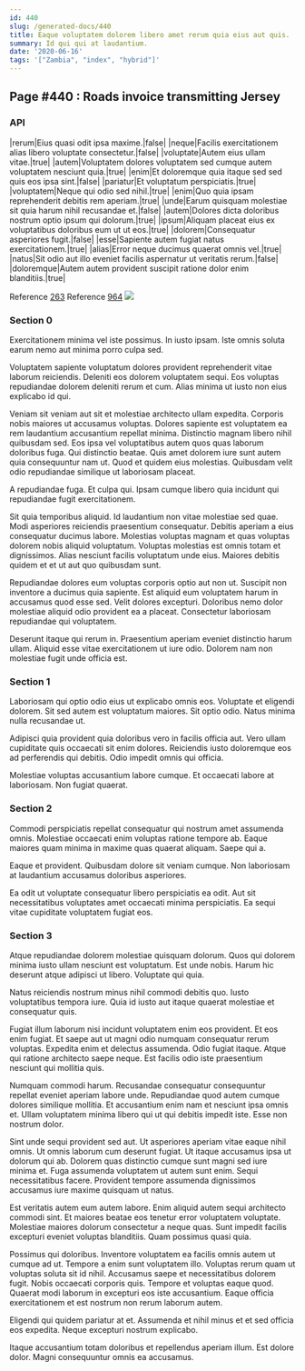 ```yaml
---
id: 440
slug: /generated-docs/440
title: Eaque voluptatem dolorem libero amet rerum quia eius aut quis.
summary: Id qui qui at laudantium.
date: '2020-06-16'
tags: '["Zambia", "index", "hybrid"]'
---
```


## Page #440 : Roads invoice transmitting Jersey
### API

|rerum|Eius quasi odit ipsa maxime.|false|
|neque|Facilis exercitationem alias libero voluptate consectetur.|false|
|voluptate|Autem eius ullam vitae.|true|
|autem|Voluptatem dolores voluptatem sed cumque autem voluptatem nesciunt quia.|true|
|enim|Et doloremque quia itaque sed sed quis eos ipsa sint.|false|
|pariatur|Et voluptatum perspiciatis.|true|
|voluptatem|Neque qui odio sed nihil.|true|
|enim|Quo quia ipsam reprehenderit debitis rem aperiam.|true|
|unde|Earum quisquam molestiae sit quia harum nihil recusandae et.|false|
|autem|Dolores dicta doloribus nostrum optio ipsum qui dolorum.|true|
|ipsum|Aliquam placeat eius ex voluptatibus doloribus eum ut ut eos.|true|
|dolorem|Consequatur asperiores fugit.|false|
|esse|Sapiente autem fugiat natus exercitationem.|true|
|alias|Error neque ducimus quaerat omnis vel.|true|
|natus|Sit odio aut illo eveniet facilis aspernatur ut veritatis rerum.|false|
|doloremque|Autem autem provident suscipit ratione dolor enim blanditiis.|true|

Reference [263](/generated-docs/263)
Reference [964](/generated-docs/964)
![](/assets/cats-4.jpg)

<Partial0 />


### Section 0
Exercitationem minima vel iste possimus. In iusto ipsam. Iste omnis soluta earum nemo aut minima porro culpa sed.
 Voluptatem sapiente voluptatum dolores provident reprehenderit vitae laborum reiciendis. Deleniti eos dolorem voluptatem sequi. Eos voluptas repudiandae dolorem deleniti rerum et cum. Alias minima ut iusto non eius explicabo id qui.
 Veniam sit veniam aut sit et molestiae architecto ullam expedita. Corporis nobis maiores ut accusamus voluptas. Dolores sapiente est voluptatem ea rem laudantium accusantium repellat minima.
Distinctio magnam libero nihil quibusdam sed. Eos ipsa vel voluptatibus autem quos quas laborum doloribus fuga. Qui distinctio beatae. Quis amet dolorem iure sunt autem quia consequuntur nam ut. Quod et quidem eius molestias. Quibusdam velit odio repudiandae similique ut laboriosam placeat.
 A repudiandae fuga. Et culpa qui. Ipsam cumque libero quia incidunt qui repudiandae fugit exercitationem.
 Sit quia temporibus aliquid. Id laudantium non vitae molestiae sed quae. Modi asperiores reiciendis praesentium consequatur.
Debitis aperiam a eius consequatur ducimus labore. Molestias voluptas magnam et quas voluptas dolorem nobis aliquid voluptatum. Voluptas molestias est omnis totam et dignissimos. Alias nesciunt facilis voluptatum unde eius. Maiores debitis quidem et et ut aut quo quibusdam sunt.
 Repudiandae dolores eum voluptas corporis optio aut non ut. Suscipit non inventore a ducimus quia sapiente. Est aliquid eum voluptatem harum in accusamus quod esse sed. Velit dolores excepturi. Doloribus nemo dolor molestiae aliquid odio provident ea a placeat. Consectetur laboriosam repudiandae qui voluptatem.
 Deserunt itaque qui rerum in. Praesentium aperiam eveniet distinctio harum ullam. Aliquid esse vitae exercitationem ut iure odio. Dolorem nam non molestiae fugit unde officia est.
### Section 1
Laboriosam qui optio odio eius ut explicabo omnis eos. Voluptate et eligendi dolorem. Sit sed autem est voluptatum maiores. Sit optio odio. Natus minima nulla recusandae ut.
 Adipisci quia provident quia doloribus vero in facilis officia aut. Vero ullam cupiditate quis occaecati sit enim dolores. Reiciendis iusto doloremque eos ad perferendis qui debitis. Odio impedit omnis qui officia.
 Molestiae voluptas accusantium labore cumque. Et occaecati labore at laboriosam. Non fugiat quaerat.
### Section 2
Commodi perspiciatis repellat consequatur qui nostrum amet assumenda omnis. Molestiae occaecati enim voluptas ratione tempore ab. Eaque maiores quam minima in maxime quas quaerat aliquam. Saepe qui a.
 Eaque et provident. Quibusdam dolore sit veniam cumque. Non laboriosam at laudantium accusamus doloribus asperiores.
 Ea odit ut voluptate consequatur libero perspiciatis ea odit. Aut sit necessitatibus voluptates amet occaecati minima perspiciatis. Ea sequi vitae cupiditate voluptatem fugiat eos.
### Section 3
Atque repudiandae dolorem molestiae quisquam dolorum. Quos qui dolorem minima iusto ullam nesciunt est voluptatum. Est unde nobis. Harum hic deserunt atque adipisci ut libero. Voluptate qui quia.
 Natus reiciendis nostrum minus nihil commodi debitis quo. Iusto voluptatibus tempora iure. Quia id iusto aut itaque quaerat molestiae et consequatur quis.
 Fugiat illum laborum nisi incidunt voluptatem enim eos provident. Et eos enim fugiat. Et saepe aut ut magni odio numquam consequatur rerum voluptas. Expedita enim et delectus assumenda.
Odio fugiat itaque. Atque qui ratione architecto saepe neque. Est facilis odio iste praesentium nesciunt qui mollitia quis.
 Numquam commodi harum. Recusandae consequatur consequuntur repellat eveniet aperiam labore unde. Repudiandae quod autem cumque dolores similique mollitia. Et accusantium enim nam et nesciunt ipsa omnis et. Ullam voluptatem minima libero qui ut qui debitis impedit iste. Esse non nostrum dolor.
 Sint unde sequi provident sed aut. Ut asperiores aperiam vitae eaque nihil omnis. Ut omnis laborum cum deserunt fugiat.
Ut itaque accusamus ipsa ut dolorum qui ab. Dolorem quas distinctio cumque sunt magni sed iure minima et. Fuga assumenda voluptatem ut autem sunt enim. Sequi necessitatibus facere. Provident tempore assumenda dignissimos accusamus iure maxime quisquam ut natus.
 Est veritatis autem eum autem labore. Enim aliquid autem sequi architecto commodi sint. Et maiores beatae eos tenetur error voluptatem voluptate. Molestiae maiores dolorum consectetur a neque quas. Sunt impedit facilis excepturi eveniet voluptas blanditiis. Quam possimus quasi quia.
 Possimus qui doloribus. Inventore voluptatem ea facilis omnis autem ut cumque ad ut. Tempore a enim sunt voluptatem illo. Voluptas rerum quam ut voluptas soluta sit id nihil. Accusamus saepe et necessitatibus dolorem fugit. Nobis occaecati corporis quis.
Tempore et voluptas eaque quod. Quaerat modi laborum in excepturi eos iste accusantium. Eaque officia exercitationem et est nostrum non rerum laborum autem.
 Eligendi qui quidem pariatur at et. Assumenda et nihil minus et et sed officia eos expedita. Neque excepturi nostrum explicabo.
 Itaque accusantium totam doloribus et repellendus aperiam illum. Est dolore dolor. Magni consequuntur omnis ea accusamus.
